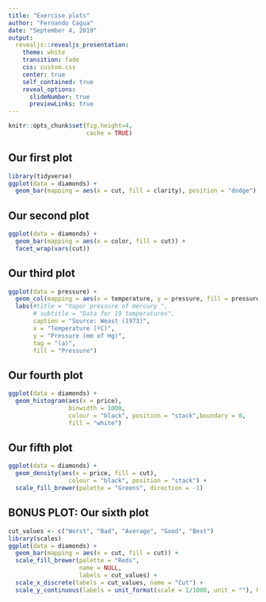 ```yaml
---
title: "Exercise plots"
author: "Fernando Cagua"
date: "September 4, 2019"
output:
  revealjs::revealjs_presentation:
    theme: white
    transition: fade
    css: custom.css
    center: true
    self_contained: true
    reveal_options:
      slideNumber: true
      previewLinks: true
---
```


```r
knitr::opts_chunk$set(fig.height=4, 
                      cache = TRUE)
```

## Our first plot

```r
library(tidyverse)
ggplot(data = diamonds) +
  geom_bar(mapping = aes(x = cut, fill = clarity), position = "dodge")
```

## Our second plot

```r
ggplot(data = diamonds) +
  geom_bar(mapping = aes(x = color, fill = cut)) +
  facet_wrap(vars(cut))
```

## Our third plot

```r
ggplot(data = pressure) +
  geom_col(mapping = aes(x = temperature, y = pressure, fill = pressure)) +
  labs(#title = "Vapor pressure of mercury ", 
       # subtitle = "Data for 19 temperatures", 
       caption = "Source: Weast (1973)", 
       x = "Temperature (ºC)", 
       y = "Pressure (mm of Hg)", 
       tag = "(a)", 
       fill = "Pressure") 

```

## Our fourth plot

```r
ggplot(data = diamonds) +
  geom_histogram(aes(x = price), 
                 binwidth = 1000,
                 colour = "black", position = "stack",boundary = 0, 
                 fill = "white")
```

## Our fifth plot

```r
ggplot(data = diamonds) +
  geom_density(aes(x = price, fill = cut), 
                 colour = "black", position = "stack") +
  scale_fill_brewer(palette = "Greens", direction = -1)
```

## BONUS PLOT: Our sixth plot

```r
cut_values <- c("Worst", "Bad", "Average", "Good", "Best")
library(scales)
ggplot(data = diamonds) +
  geom_bar(mapping = aes(x = cut, fill = cut)) +
  scale_fill_brewer(palette = "Reds", 
                    name = NULL,
                    labels = cut_values) +
  scale_x_discrete(labels = cut_values, name = "Cut") +
  scale_y_continuous(labels = unit_format(scale = 1/1000, unit = ""), breaks = seq(0, 100000, by = 2000), name = "Count (thousands)")
```

